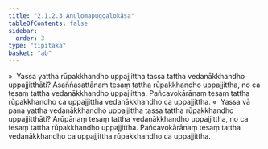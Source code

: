 ```yaml
---
title: "2.1.2.3 Anulomapuggalokāsa"
tableOfContents: false
sidebar:
  order: 3
type: "tipitaka"
basket: "ab"
---
```



<DynamicBreadcrumb />

<Division number="58">

<Paragraph number="518">
»  Yassa yattha rūpakkhandho uppajjittha tassa tattha vedanākkhandho uppajjitthāti?
</Paragraph>

<Paragraph number="519">
Asaññasattānaṃ tesaṃ tattha rūpakkhandho uppajjittha, no ca tesaṃ tattha vedanākkhandho uppajjittha. Pañcavokārānaṃ tesaṃ tattha rūpakkhandho ca uppajjittha vedanākkhandho ca uppajjittha.
</Paragraph>

<Paragraph number="520">
«  Yassa vā pana yattha vedanākkhandho uppajjittha tassa tattha rūpakkhandho uppajjitthāti?
</Paragraph>

<Paragraph number="521">
Arūpānaṃ tesaṃ tattha vedanākkhandho uppajjittha, no ca tesaṃ tattha rūpakkhandho uppajjittha. Pañcavokārānaṃ tesaṃ tattha vedanākkhandho ca uppajjittha rūpakkhandho ca uppajjittha.
</Paragraph>
</Division>